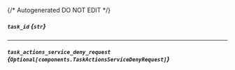 {/* Autogenerated DO NOT EDIT  */}

##### `task_id` *{`str`}*

---
##### `task_actions_service_deny_request` *{`Optional[components.TaskActionsServiceDenyRequest]`}*
<Collapsible openLabel={Labels.showProperties} closeLabel={Labels.hideProperties}>
    <TaskActionsServiceDenyRequest/>
</Collapsible>


